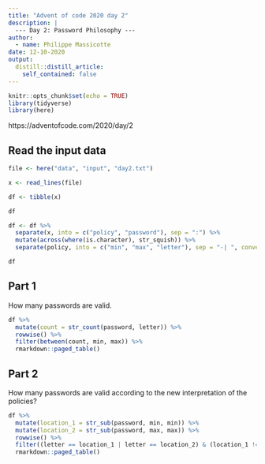 ```yaml
---
title: "Advent of code 2020 day 2"
description: |
  --- Day 2: Password Philosophy ---
author:
  - name: Philippe Massicotte
date: 12-10-2020
output:
  distill::distill_article:
    self_contained: false
---
```



```r
knitr::opts_chunk$set(echo = TRUE)
library(tidyverse)
library(here)
```

https://adventofcode.com/2020/day/2

## Read the input data

```r
file <- here("data", "input", "day2.txt")

x <- read_lines(file) 

df <- tibble(x)

df
```

```r
df <- df %>% 
  separate(x, into = c("policy", "password"), sep = ":") %>% 
  mutate(across(where(is.character), str_squish)) %>% 
  separate(policy, into = c("min", "max", "letter"), sep = "-| ", convert = TRUE)

df
```

## Part 1

How many passwords are valid.

```r
df %>% 
  mutate(count = str_count(password, letter)) %>% 
  rowwise() %>% 
  filter(between(count, min, max)) %>% 
  rmarkdown::paged_table()
```

## Part 2

How many passwords are valid according to the new interpretation of the policies?

```r
df %>% 
  mutate(location_1 = str_sub(password, min, min)) %>% 
  mutate(location_2 = str_sub(password, max, max)) %>% 
  rowwise() %>% 
  filter((letter == location_1 | letter == location_2) & (location_1 != location_2)) %>% 
  rmarkdown::paged_table()
```

